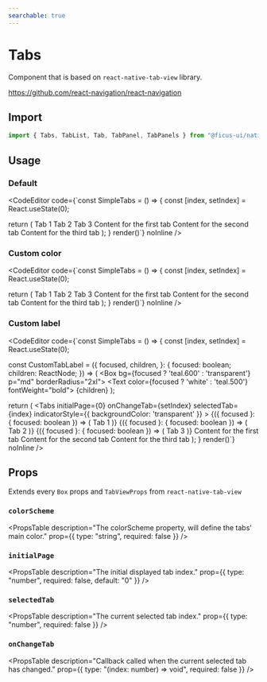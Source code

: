 ```yaml
---
searchable: true
---
```



# Tabs

Component that is based on `react-native-tab-view` library.

https://github.com/react-navigation/react-navigation

## Import

```js
import { Tabs, TabList, Tab, TabPanel, TabPanels } from "@ficus-ui/native";
```

## Usage

### Default

<CodeEditor code={`const SimpleTabs = () => {
  const [index, setIndex] = React.useState(0);

  return (
    <Box h={200} w={300}>
      <Tabs
        initialPage={0}
        onChangeTab={setIndex}
        selectedTab={index}
      >
        <TabList>
          <Tab name="first">Tab 1</Tab>
          <Tab name="second">Tab 2</Tab>
          <Tab name="third">Tab 3</Tab>
        </TabList>
        <TabPanels>
          <TabPanel linkedTo="first" p="lg">
            <Text>Content for the first tab</Text>
          </TabPanel>
          <TabPanel linkedTo="second" p="lg">
            <Text>Content for the second tab</Text>
          </TabPanel>
          <TabPanel linkedTo="third" p="lg">
            <Text>Content for the third tab</Text>
          </TabPanel>
        </TabPanels>
      </Tabs>
    </Box>
  );
}
render(<SimpleTabs />)`} noInline />

### Custom color

<CodeEditor code={`const SimpleTabs = () => {
  const [index, setIndex] = React.useState(0);

  return (
    <Box h={200} w={300}>
      <Tabs
        initialPage={0}
        onChangeTab={setIndex}
        selectedTab={index}
        colorScheme="orange"
      >
        <TabList>
          <Tab name="first">Tab 1</Tab>
          <Tab name="second">Tab 2</Tab>
          <Tab name="third">Tab 3</Tab>
        </TabList>
        <TabPanels>
          <TabPanel linkedTo="first" p="lg">
            <Text>Content for the first tab</Text>
          </TabPanel>
          <TabPanel linkedTo="second" p="lg">
            <Text>Content for the second tab</Text>
          </TabPanel>
          <TabPanel linkedTo="third" p="lg">
            <Text>Content for the third tab</Text>
          </TabPanel>
        </TabPanels>
      </Tabs>
    </Box>
  );
}
render(<SimpleTabs />)`} noInline />

### Custom label

<CodeEditor code={`const SimpleTabs = () => {
  const [index, setIndex] = React.useState(0);

  const CustomTabLabel = ({
    focused,
    children,
  }: {
    focused: boolean;
    children: ReactNode;
  }) => (
    <Box bg={focused ? 'teal.600' : 'transparent'} p="md" borderRadius="2xl">
      <Text color={focused ? 'white' : 'teal.500'} fontWeight="bold">
        {children}
      </Text>
    </Box>
  );

  return (
    <Box h={200} w={300}>
      <Tabs
        initialPage={0}
        onChangeTab={setIndex}
        selectedTab={index}
        indicatorStyle={{ backgroundColor: 'transparent' }}
      >
        <TabList>
          <Tab name="first">
            {({ focused }: { focused: boolean }) => (
              <CustomTabLabel focused={focused}>Tab 1</CustomTabLabel>
            )}
          </Tab>
          <Tab name="second">
            {({ focused }: { focused: boolean }) => (
              <CustomTabLabel focused={focused}>Tab 2</CustomTabLabel>
            )}
          </Tab>
          <Tab name="third">
            {({ focused }: { focused: boolean }) => (
              <CustomTabLabel focused={focused}>Tab 3</CustomTabLabel>
            )}
          </Tab>
        </TabList>
        <TabPanels>
          <TabPanel linkedTo="first" p="lg">
            <Text>Content for the first tab</Text>
          </TabPanel>
          <TabPanel linkedTo="second" p="lg">
            <Text>Content for the second tab</Text>
          </TabPanel>
          <TabPanel linkedTo="third" p="lg">
            <Text>Content for the third tab</Text>
          </TabPanel>
        </TabPanels>
      </Tabs>
    </Box>
  );
}
render(<SimpleTabs />)`} noInline />

## Props

Extends every `Box` props and `TabViewProps` from `react-native-tab-view`

### `colorScheme`
<PropsTable
  description="The colorScheme property, will define the tabs' main color."
  prop={{ type: "string", required: false }}
/>

### `initialPage`
<PropsTable
  description="The initial displayed tab index."
  prop={{ type: "number", required: false, default: "0" }}
/>

### `selectedTab`
<PropsTable
  description="The current selected tab index."
  prop={{ type: "number", required: false }}
/>

### `onChangeTab`
<PropsTable
  description="Callback called when the current selected tab has changed."
  prop={{ type: "(index: number) => void", required: false }}
/>